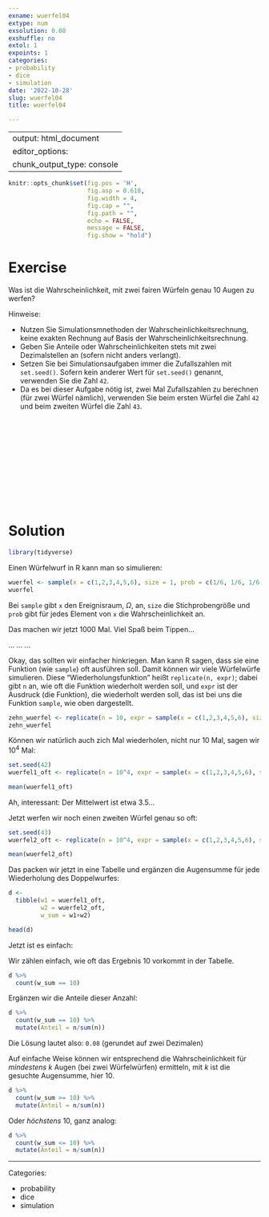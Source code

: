 ```yaml
---
exname: wuerfel04
extype: num
exsolution: 0.08
exshuffle: no
extol: 1
expoints: 1
categories:
- probability
- dice
- simulation
date: '2022-10-28'
slug: wuerfel04
title: wuerfel04

---
```



---
output: html_document
editor_options: 
  chunk_output_type: console
---




```r
knitr::opts_chunk$set(fig.pos = 'H',
                      fig.asp = 0.618,
                      fig.width = 4,
                      fig.cap = "", 
                      fig.path = "",
                      echo = FALSE,
                      message = FALSE,
                      fig.show = "hold")
```






# Exercise

Was ist die Wahrscheinlichkeit, mit zwei fairen Würfeln genau 10 Augen zu werfen?

Hinweise:

- Nutzen Sie Simulationsmnethoden der Wahrscheinlichkeitsrechnung, keine exakten Rechnung auf Basis der Wahrscheinlichkeitsrechnung.
- Geben Sie Anteile oder Wahrscheinlichkeiten stets mit zwei Dezimalstellen an (sofern nicht anders verlangt).
- Setzen Sie bei Simulationsaufgaben immer die Zufallszahlen mit `set.seed()`. Sofern kein anderer Wert für `set.seed()` genannt, verwenden Sie die Zahl `42`. 
- Da es bei dieser Aufgabe nötig ist, zwei Mal Zufallszahlen zu berechnen (für zwei Würfel nämlich), verwenden Sie beim ersten Würfel die Zahl `42` und beim zweiten Würfel die Zahl `43`.


</br>
</br>
</br>
</br>
</br>
</br>
</br>
</br>
</br>
</br>

# Solution

```r
library(tidyverse)
```


Einen Würfelwurf in R kann man so simulieren:


```r
wuerfel <- sample(x = c(1,2,3,4,5,6), size = 1, prob = c(1/6, 1/6, 1/6, 1/6, 1/6, 1/6))
wuerfel
```


Bei `sample` gibt `x` den Ereignisraum, $\Omega$, an, `size` die Stichprobengröße und 
`prob` gibt für jedes Element von `x` die Wahrscheinlichkeit an.

Das machen wir jetzt 1000 Mal. Viel Spaß beim Tippen...


...
...
...

Okay, das sollten wir einfacher hinkriegen.
Man kann R sagen, dass sie eine Funktion (wie `sample`) oft ausführen soll.
Damit können wir viele Würfelwürfe simulieren.
Diese "Wiederholungsfunktion" heißt  `replicate(n, expr)`;
dabei gibt `n` an, wie oft die Funktion wiederholt werden soll,
und `expr` ist der Ausdruck (die Funktion), die wiederholt werden soll,
das ist bei uns die Funktion `sample`, wie oben dargestellt.

```r
zehn_wuerfel <- replicate(n = 10, expr = sample(x = c(1,2,3,4,5,6), size = 1, prob = c(1/6, 1/6,1/6,1/6,1/6,1/6)))
zehn_wuerfel
```


Können wir natürlich auch zich Mal wiederholen, nicht nur 10 Mal,
sagen wir $10^4$ Mal:

```r
set.seed(42)
wuerfel1_oft <- replicate(n = 10^4, expr = sample(x = c(1,2,3,4,5,6), size = 1, prob = c(1/6, 1/6,1/6,1/6,1/6,1/6)))

mean(wuerfel1_oft)
```


Ah, interessant: Der Mittelwert ist etwa 3.5...


Jetzt werfen wir noch einen zweiten Würfel genau so oft:

```r
set.seed(43)
wuerfel2_oft <- replicate(n = 10^4, expr = sample(x = c(1,2,3,4,5,6), size = 1, prob = c(1/6, 1/6,1/6,1/6,1/6,1/6)))

mean(wuerfel2_oft)
```


Das packen wir jetzt in eine Tabelle und ergänzen die Augensumme für jede Wiederholung des Doppelwurfes:

```r
d <-
  tibble(w1 = wuerfel1_oft,
         w2 = wuerfel2_oft,
         w_sum = w1+w2)

head(d)
```


Jetzt ist es einfach:

Wir zählen einfach, wie oft das Ergebnis 10 vorkommt in der Tabelle.


```r
d %>% 
  count(w_sum == 10)
```

Ergänzen wir die Anteile dieser Anzahl:


```r
d %>% 
  count(w_sum == 10) %>% 
  mutate(Anteil = n/sum(n))
```


Die Lösung lautet also: `0.08` (gerundet auf zwei Dezimalen)


Auf einfache Weise können wir entsprechend die Wahrscheinlichkeit für *mindestens* $k$ Augen (bei zwei Würfelwürfen) ermitteln, mit $k$ ist die gesuchte Augensumme, hier 10.


```r
d %>% 
  count(w_sum >= 10) %>% 
  mutate(Anteil = n/sum(n))
```


Oder *höchstens* 10, ganz analog:


```r
d %>% 
  count(w_sum <= 10) %>% 
  mutate(Anteil = n/sum(n))
```




---

Categories: 

- probability
- dice
- simulation

